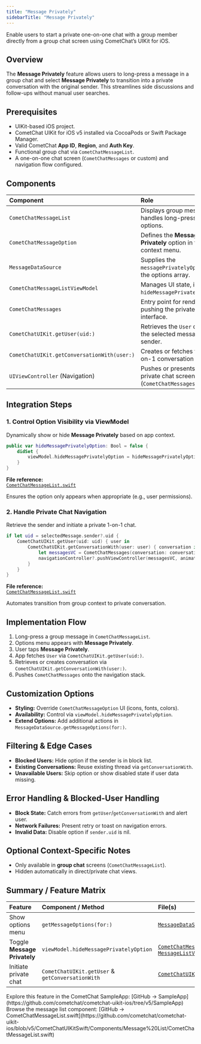 ```yaml
---
title: "Message Privately"
sidebarTitle: "Message Privately"
---
```


Enable users to start a private one-on-one chat with a group member directly from a group chat screen using CometChat’s UIKit for iOS.

## Overview

The **Message Privately** feature allows users to long-press a message in a group chat and select **Message Privately** to transition into a private conversation with the original sender. This streamlines side discussions and follow-ups without manual user searches.

## Prerequisites

- UIKit-based iOS project.  
- CometChat UIKit for iOS v5 installed via CocoaPods or Swift Package Manager.  
- Valid CometChat **App ID**, **Region**, and **Auth Key**.  
- Functional group chat via `CometChatMessageList`.  
- A one-on-one chat screen (`CometChatMessages` or custom) and navigation flow configured.

## Components

| Component                          | Role                                                                                             |
|:-----------------------------------|:-------------------------------------------------------------------------------------------------|
| `CometChatMessageList`             | Displays group messages; handles long-press to show options.                                     |
| `CometChatMessageOption`           | Defines the **Message Privately** option in the context menu.                                    |
| `MessageDataSource`                | Supplies the `messagePrivatelyOption` in the options array.                                      |
| `CometChatMessageListViewModel`    | Manages UI state, including `hideMessagePrivatelyOption`.                                        |
| `CometChatMessages`                | Entry point for rendering or pushing the private chat interface.                                 |
| `CometChatUIKit.getUser(uid:)`     | Retrieves the `User` object for the selected message sender.                                     |
| `CometChatUIKit.getConversationWith(user:)` | Creates or fetches the 1-on-1 conversation instance.                               |
| `UIViewController` (Navigation)    | Pushes or presents the private chat screen (`CometChatMessages`).                                |

## Integration Steps

### 1. Control Option Visibility via ViewModel

Dynamically show or hide **Message Privately** based on app context.

```swift
public var hideMessagePrivatelyOption: Bool = false {
    didSet {
        viewModel.hideMessagePrivatelyOption = hideMessagePrivatelyOption
    }
}
```

**File reference:**  
[`CometChatMessageList.swift`](https://github.com/cometchat/cometchat-uikit-ios/blob/v5/CometChatUIKitSwift/Components/Message%20List/CometChatMessageList.swift)

Ensures the option only appears when appropriate (e.g., user permissions).

### 2. Handle Private Chat Navigation

Retrieve the sender and initiate a private 1-on-1 chat.

```swift
if let uid = selectedMessage.sender?.uid {
    CometChatUIKit.getUser(uid: uid) { user in
        CometChatUIKit.getConversationWith(user: user) { conversation in
            let messagesVC = CometChatMessages(conversation: conversation)
            navigationController?.pushViewController(messagesVC, animated: true)
        }
    }
}
```

**File reference:**  
[`CometChatMessageList.swift`](https://github.com/cometchat/cometchat-uikit-ios/blob/v5/CometChatUIKitSwift/Components/Message%20List/CometChatMessageList.swift)

Automates transition from group context to private conversation.

## Implementation Flow

1. Long-press a group message in `CometChatMessageList`.  
2. Options menu appears with **Message Privately**.  
3. User taps **Message Privately**.  
4. App fetches `User` via `CometChatUIKit.getUser(uid:)`.  
5. Retrieves or creates conversation via `CometChatUIKit.getConversationWith(user:)`.  
6. Pushes `CometChatMessages` onto the navigation stack.

## Customization Options

- **Styling:** Override `CometChatMessageOption` UI (icons, fonts, colors).  
- **Availability:** Control via `viewModel.hideMessagePrivatelyOption`.  
- **Extend Options:** Add additional actions in `MessageDataSource.getMessageOptions(for:)`.

## Filtering & Edge Cases

- **Blocked Users:** Hide option if the sender is in block list.  
- **Existing Conversations:** Reuse existing thread via `getConversationWith`.  
- **Unavailable Users:** Skip option or show disabled state if user data missing.

## Error Handling & Blocked-User Handling

- **Block State:** Catch errors from `getUser`/`getConversationWith` and alert user.  
- **Network Failures:** Present retry or toast on navigation errors.  
- **Invalid Data:** Disable option if `sender.uid` is nil.

## Optional Context-Specific Notes

- Only available in **group chat** screens (`CometChatMessageList`).  
- Hidden automatically in direct/private chat views.

## Summary / Feature Matrix

| Feature                     | Component / Method                        | File(s)                                                                                     |
|:----------------------------|:------------------------------------------|:--------------------------------------------------------------------------------------------|
| Show options menu           | `getMessageOptions(for:)`                 | [`MessageDataSource.swift`](https://github.com/cometchat/cometchat-uikit-ios/blob/v5/CometChatUIKitSwift/Components/Message%20List/MessageDataSource.swift) |
| Toggle **Message Privately**| `viewModel.hideMessagePrivatelyOption`    | [`CometChatMessageList.swift`](https://github.com/cometchat/cometchat-uikit-ios/blob/v5/CometChatUIKitSwift/Components/Message%20List/CometChatMessageList.swift),<br/>[`MessageListViewModel.swift`](https://github.com/cometchat/cometchat-uikit-ios/blob/v5/CometChatUIKitSwift/Components/Message%20List/MessageListViewModel.swift) |
| Initiate private chat       | `CometChatUIKit.getUser` & `getConversationWith` | [`CometChatUIKit.swift`](https://github.com/cometchat/cometchat-uikit-ios/blob/v5/CometChatUIKitSwift/CometChatUIKit.swift)        |

<CardGroup>
  <Card title="Full Sample App">
    Explore this feature in the CometChat SampleApp:
    [GitHub → SampleApp](https://github.com/cometchat/cometchat-uikit-ios/tree/v5/SampleApp)
  </Card>
  <Card title="UIKit Source Code">
    Browse the message list component:
    [GitHub → CometChatMessageList.swift](https://github.com/cometchat/cometchat-uikit-ios/blob/v5/CometChatUIKitSwift/Components/Message%20List/CometChatMessageList.swift)
  </Card>
</CardGroup>